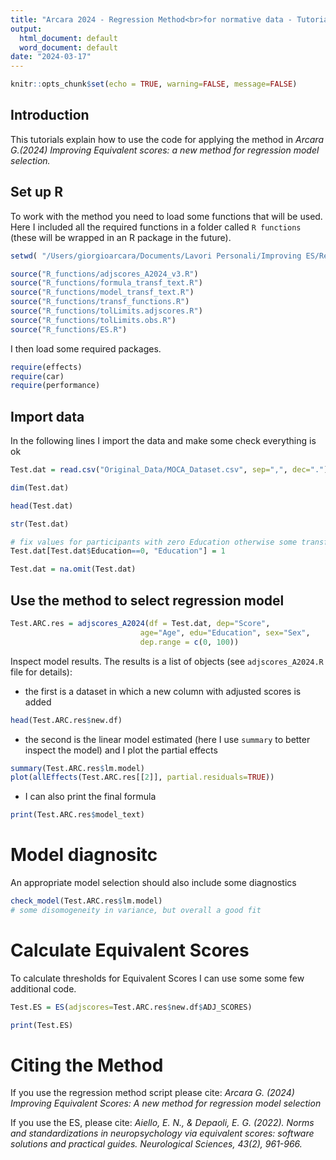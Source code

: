 ```yaml
---
title: "Arcara 2024 - Regression Method<br>for normative data - Tutorial"
output:
  html_document: default
  word_document: default
date: "2024-03-17"
---
```


```r
knitr::opts_chunk$set(echo = TRUE, warning=FALSE, message=FALSE)
```

## Introduction

This tutorials explain how to use the code for applying the method in *Arcara G.(2024) Improving Equivalent scores: a new method for regression model selection.* 

## Set up R
To work with the method you need to load some functions that will be used. Here I included all the required functions in a folder called `R functions` (these will be wrapped in an R package in the future).

```r
setwd( "/Users/giorgioarcara/Documents/Lavori Personali/Improving ES/Reg-Method-Norm-Data-CodeApp/")
```

```r
source("R_functions/adjscores_A2024_v3.R")
source("R_functions/formula_transf_text.R")
source("R_functions/model_transf_text.R")
source("R_functions/transf_functions.R")
source("R_functions/tolLimits.adjscores.R")
source("R_functions/tolLimits.obs.R")
source("R_functions/ES.R")

```

I then load some required packages. 

```r
require(effects)
require(car)
require(performance)
```

## Import data

In the following lines I import the data and make some check everything is ok

```r
Test.dat = read.csv("Original_Data/MOCA_Dataset.csv", sep=",", dec=".")

dim(Test.dat)

head(Test.dat)

str(Test.dat)

# fix values for participants with zero Education otherwise some transformations (e.g. 1/x, log) could give inappropriate results
Test.dat[Test.dat$Education==0, "Education"] = 1

Test.dat = na.omit(Test.dat)

```

## Use the method to select regression model

```r
Test.ARC.res = adjscores_A2024(df = Test.dat, dep="Score", 
                             age="Age", edu="Education", sex="Sex",
                             dep.range = c(0, 100))
```

Inspect model results. The results is a list of objects (see `adjscores_A2024.R` file for details):

* the first is a dataset in which a new column with adjusted scores is added

```r
head(Test.ARC.res$new.df)
```

* the second is the linear model estimated (here I use `summary` to better inspect the model) and I plot the partial effects

```r
summary(Test.ARC.res$lm.model)
plot(allEffects(Test.ARC.res[[2]], partial.residuals=TRUE))
``` 


* I can also print the final formula
```r
print(Test.ARC.res$model_text)
```

# Model diagnositc
An appropriate model selection should also include some diagnostics
```r
check_model(Test.ARC.res$lm.model)
# some disomogeneity in variance, but overall a good fit
```


# Calculate Equivalent Scores

To calculate thresholds for Equivalent Scores I can use some some few additional code.

```r
Test.ES = ES(adjscores=Test.ARC.res$new.df$ADJ_SCORES)

print(Test.ES)
```

# Citing the Method
If you use the regression method script please cite: 
*Arcara G. (2024) Improving Equivalent Scores: A new method for regression model selection*

If you use the ES, please cite: 
*Aiello, E. N., & Depaoli, E. G. (2022). Norms and standardizations in neuropsychology via equivalent scores: software solutions and practical guides. Neurological Sciences, 43(2), 961-966.*

